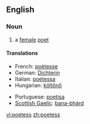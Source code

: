 ==English==
===Noun===
{{en-noun|es}}
{{wikipedia}}
#a [[female]] [[poet]]

====Translations====
{{top}}
*French: [[poètesse]] {{f}}
*German: [[Dichterin]] {{f}}
*Italian: [[poetessa]] {{f}}
*Hungarian: [[költőnő]]
{{mid}}
*Portuguese: [[poetisa]] {{f}}
*[[Scottish Gaelic]]: [[bana-bhàrd]] {{f}}
{{bottom}}


[[vi:poetess]]
[[zh:poetess]]